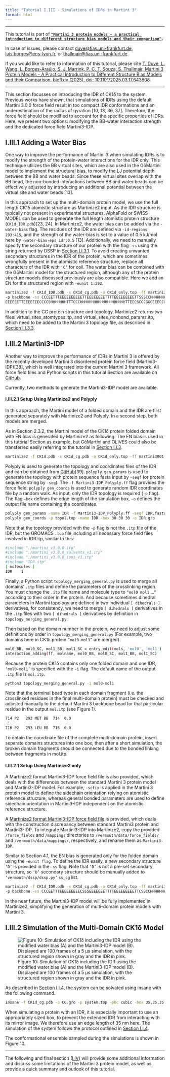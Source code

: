 ```yaml
---
title: "Tutorial I.III - Simulations of IDRs in Martini 3"
format: html
---
```


<hr>

This tutorial is part of [**`"Martini 3 protein models - a practical introduction to different structure bias models and their comparison"`**](index.qmd)**`.`**

In case of issues, please contact [duve\@fias.uni-frankfurt.de](mailto:%20duve@fias.uni-frankfurt.de), [luis.borges\@ens-lyon.fr](mailto:%20luis.borges@ens-lyon.fr), or [thallmair\@fias.uni-frankfurt.de](mailto:%20thallmair@fias.uni-frankfurt.de).

If you would like to refer to information of this tutorial, please cite [T. Duve, L. Wang, L. Borges-Araújo, S. J. Marrink, P. C. T. Souza, S. Thallmair, Martini 3 Protein Models - A Practical Introduction to Different Structure Bias Models and their Comparison, bioRxiv (2025), doi: 10.1101/2025.03.17.643608](<https://www.biorxiv.org/content/10.1101/2025.03.17.643608v2>).
<hr>

This section focusses on introducing the IDR of CK1δ to the system. Previous works have shown, that simulations of IDRs using the default Martini 3.0.0 force field result in too compact IDR conformations and an underestimation of the radius of gyration \[10, 13, 36, 37\]. Therefore, the force field should be modified to account for the specific properties of IDRs. Here, we present two options: modifying the BB-water interaction strength and the dedicated force field Martini3-IDP.

## I.III.1 Adding a Water Bias

One way to improve the performance of Martini 3 when simulating IDRs is to modify the strength of the protein-water interactions for the IDR only. This technique utilizes the BB virtual sites, which are also used in the GōMartini model to implement the structural bias, to modify the LJ potential depth between the BB and water beads. Since these virtual sites overlap with the BB bead, the non-bonded interactions between BB and water beads can be effectively adjusted by introducing an additional potential between the virtual site and water beads \[13\].

In this approach to set up the multi-domain protein model, we use the full length CK1δ atomistic structure as Martinize2 input. As the IDR structure is typically not present in experimental structures, AlphaFold or SWISS-MODEL can be used to generate the full length atomistic protein structure (`CK1d_IDR.pdb`)\[23, 24\]. In Martinize2, the water bias can be added via the `-water-bias` flag. The residues of the IDR are defined via `-id-regions 293:415`, and the strength of the water-bias is set to a value of 0.5 kJ/mol here by `-water-bias-eps idr:0.5` \[13\]. Additionally, we need to manually specify the secondary structure of our protein with the flag `-ss` using the string returned by DSSP in [Section I.I.3.1](Tut1.qmd). To avoid creating unwanted secondary structures in the IDR of the protein, which are sometimes wrongfully present in the atomistic reference structure, replace all characters of the IDR with `‘C’` for coil. The water bias can be combined with the GōMartini model for the structured region, although any of the protein structure models discussed previously are also compatible. Here we add an EN for the structured region with `-eunit 1:292`.

``` bash
martinize2 -f CK1d_IDR.pdb -x CK1d_cg.pdb -o CK1d_only.top -ff martini3001 
-p backbone -ss CCCEETTTEEEEEEEEEETTEEEEEEEETTTTEEEEEEEEETTSSSCCHHHHHHHHHHHTTCTTCCE
EEEEEETTEEEEEEECCCCBHHHHHHHTTTCCCHHHHHHHHHHHHHHHHHHHHTTEECSCCCGGGEEECCGGGTTCEEECCGGGCEECBCTTTCCBCCCCCSCCCCSCTTTCCHHHHTTCCCCHHHHHHHHHHHHHHHHHSSCTTSSCCCSSHHHHHHHHHHHHHTSCHHHHTTTSCHHHHHHHHHHHHCCTTCCCCHHHHHHHHHHHHHHTTCCCSCCCCCCCCCCCCCCCCCCCCCCCCCCCCCCCCCCCCCCCCCCCCCCCCCCCCCCCCCCCCCCCCCCCCCCCCCCCCCCCCCCCCCCCCCCCCCCCCCCCCCCCCCCCCCCCCCCCCCCCCCCCCCCCCCC -elastic -el 0 -eu 0.85 -eunit 1:292 -water-bias -water-bias-eps idr:0.5 -id-regions 293:415  
```

In addition to the CG protein structure and topology, Martinize2 returns two files: virtual_sites_atomtypes.itp, and virtual_sites_nonbond_params.itp, which need to be added to the Martini 3 topology file, as described in [Section I.I.3.3](Tut1.qmd).

## I.III.2 Martini3-IDP

Another way to improve the performance of IDRs in Martini 3 is offered by the recently developed Martini 3 disordered protein force field (Martini3-IDP)\[38\], which is well integrated into the current Martini 3 framework. All force field files and Python scripts in this tutorial Section are available on [GitHub](https://github.com/Martini-Force-Field-Initiative/Martini3-IDP-parameters).

Currently, two methods to generate the Martini3-IDP model are available.

#### I.III.2.1 Setup Using Martinize2 and Polyply

In this approach, the Martini model of a folded domain and the IDR are first generated separately with Martinize2 and Polyply. In a second step, both models are merged.

As in Section 2.3.2, the Martini model of the CK1δ protein folded domain with EN bias is generated by Martinize2 as following. The EN bias is used in this tutorial Section as example, but GōMartini and OLIVES could also be transferred easily referring to the tutorial in [Section I.I.3](Tut1.qmd).

``` bash
martinize2 -f CK1d.pdb -x CK1d_cg.pdb -o CK1d_only.top -ff martini3001 -p backbone -dssp -elastic -el 0 -eu 0.85
```

Polyply is used to generate the topology and coordinates files of the IDR and can be obtained from [GitHub](https://github.com/marrink-lab/polyply_1.0)\[39\]. `polyply gen_params` is used to generate the topology with protein sequence fasta input by `-seqf` (or protein sequence string by `-seq`). The `-f Martini3-IDP_Polyply.ff` flag provides the force field. `polyply gen_coords` is used to generate random IDR coordinates file by a random walk. As input, only the IDR topology is required (`-p` flag). The flag `-box` defines the edge length of the simulation box, `-o` defines the output file name containing the coordinates.

``` bash
polyply gen_params -name IDR -f Martini3-IDP_Polyply.ff -seqf IDR.fasta -o IDR.itp
polyply gen_coords -p topol.top -name IDR -box 30 30 30 -o IDR.gro
```

Note that the topology provided with the `-p` flag is not the `.itp` file of the IDR, but the GROMACS `.top` file including all necessary force field files involved in IDR.itp, similar to this:

``` bash
#include "./martini_v3.0.0.itp"
#include "./martini_v3.0.0_solvents_v1.itp"
#include "./martini_v3.0.0_ions_v1.itp"
#include "IDR.itp"
[ molecules ]
IDR    1
```

Finally, a Python script `topology_merging_general.py` is used to merge all domains’ `.itp` files and define the parameters of the crosslinking region. You must change the `.itp` file name and molecule type to `“mol0 mol1 …”` according to their order in the protein. And because sometimes dihedral parameters in Martini topology are defined in two individual `[ dihedrals ]` derivatives, for consistency, we need to merge `[ dihedrals ]` derivatives in the `.itp` files with two `[ dihedrals ]` derivatives by definition in `topology_merging_general.py`.

Then based on the domain number in the protein, we need to adjust some definitions by order in `topology_merging_general.py` (For example, two domains here in CK1δ protein `“mol0-mol1”` are merged).

``` bash
mol0_BB, mol0_SC, mol1_BB, mol1_SC = entry_edit(mols, 'mol0', 'mol1')
interaction_adding(ff, molname, mol0_BB, mol0_SC, mol1_BB, mol1_SC)
```

Because the protein CK1δ contains only one folded domain and one IDR, `‘mol0-mol1’` is specified with the `-i` flag. The default name of the output `.itp` file is `mol.itp`.

``` bash
python3 topology_merging_general.py -i mol0-mol1
```

Note that the terminal bead type in each domain fragment (i.e. the crosslinked residues in the final multi-domain protein) must be checked and adjusted manually to the default Martini 3 backbone bead for that particular residue in the output `mol.itp` (see Figure 1).

``` bash
714 P2   292 MET BB  714  0.0
 ⁝
716 P2   293 LEU BB  716  0.0  
```

To obtain the coordinate file of the complete multi-domain protein, insert separate domains structures into one box, then after a short simulation, the broken domain fragments should be connected due to the bonded linking between fragments in mol.itp.

#### I.III.2.1 Setup Using Martinize2 only

A Martinize2 format Martini3-IDP force field file is also provided, which deals with the differences between the standard Martini 3 protein model and Martini3-IDP model. For example, `-scfix` is applied in the Martini 3 protein model to define the sidechain orientation relying on atomistic reference structure, whereas general bonded parameters are used to define sidechain orientation in Martini3-IDP independent on the atomistic reference structure.

A [Martinize2 format Martini3-IDP force field file](https://github.com/Martini-Force-Field-Initiative/Martini3-IDP-parameters/tree/main/force%20filed/Martinize2) is provided, which deals with the construction discrepancy between standard Martini3 protein and Martini3-IDP. To integrate Martini3-IDP into Martinize2, copy the provided `/force_fields` and `/mappings` directories to `/vermouth/data/force_fields/` and `/vermouth/data/mappings/`, respectively, and rename them as `Martini3-IDP`.

Similar to Section 4.1, the EN bias is generated only for the folded domain using the `-eunit flag`. To define the IDR easily, a new secondary structure `‘D’` is provided in the `-ss` flag. Note that `‘D’` is not a pre-set secondary structure, so `‘D’` secondary structure should be manually added to `‘vermouth/dssp/dssp.py’` `ss_cg` list.

``` bash
martinize2 -f CK1d_IDR.pdb -x CK1d_cg.pdb -o CK1d_only.top -ff martini3001-IDP 
-p backbone -ss CCCEETTTEEEEEEEEECSSSEEEEEEETTTTEEEEEEEEETTCSSCCHHHHHHHHHHHTTSTTCCCEEEEEEETTEEEEEEECCCCBHHHHHHHTTTCCCHHHHHHHHHHHHHHHHHHHHTTEECCCCCGGGEEECCGGGTTCEEECCCTTCEECBCTTTCCBCCCCBSTTCCSCTTTCCHHHHTTBCCCHHHHHHHHHHHHHHHHHSSCTTSSCCCSSGGGHHHHHHHHHHHSCHHHHTTTSCHHHHHHHHHHHHSCSSCCCCHHHHHHHHHHHHHHTTCCCSCCCGGGCDDDDDDDDDDDDDDDDDDDDDDDDDDDDDDDDDDDDDDDDDDDDDDDDDDDDDDDDDDDDDDDDDDDDDDDDDDDDDDDDDDDDDDDDDDDDDDDDDDDDDDDDDDDDDDDDDDDDDDDDDDD -elastic -ef 700.0 -el 0 -eu 0.85 -eunit 1:292
```

In the near future, the Martini3-IDP model will be fully implemented in Martinize2, simplifying the generation of multi-domain protein models with Martini 3.

## I.III.2 Simulation of the Multi-Domain CK1δ Model

![Figure 10: Simulation of CK1δ including the IDR using the modified water bias (A) and the Martini3-IDP model (B). Displayed are 100 frames of a 5 μs simulation, with the structured region shown in gray and the IDR in pink.](Fig10.png)

As described in [Section I.I.4](Tut1.qmd), the system can be solvated using insane with the following command.

``` bash
insane -f CK1d_cg.pdb -o CG.gro -p system.top -pbc cubic -box 35,35,35 -salt 0.15 -sol W -d 0 
```

When simulating a protein with an IDR, it is especially important to use an appropriately sized box, to prevent the extended IDR from interacting with its mirror image. We therefore use an edge length of 35 nm here. The simulation of the system follows the protocol outlined in [Section I.I.4](Tut1.qmd).

The conformational ensemble sampled during the simulations is shown in Figure 10.

<hr>

The following and final section ([I.IV](Tut4.qmd)) will provide some additional information and discuss some limitations of the Martini 3 protein model, as well as provide a quick summary and outlook of this tutorial.